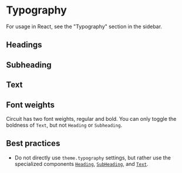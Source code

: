 
<Meta title="Styles|Typography" />

# Typography

For usage in React, see the "Typography" section in the
sidebar.

## Headings

<Preview>
  <Type size={Heading.ZETTA} component={Heading} name="headings" />
  <Type size={Heading.EXA} component={Heading} name="headings" />
  <Type size={Heading.PETA} component={Heading} name="headings" />
  <Type size={Heading.TERA} component={Heading} name="headings" />
  <Type size={Heading.GIGA} component={Heading} name="headings" />
  <Type size={Heading.MEGA} component={Heading} name="headings" />
  <Type size={Heading.KILO} component={Heading} name="headings" />
</Preview>

## Subheading

<Preview>
  <Type size="mega" component={SubHeading} name="subHeadings" />
  <Type size="kilo" component={SubHeading} name="subHeadings" />
</Preview>

## Text

<Preview>
  <Type size={Text.GIGA} component={Text} name="text" />
  <Type size={Text.MEGA} component={Text} name="text" />
  <Type size={Text.KILO} component={Text} name="text" />
</Preview>

## Font weights

Circuit has two font weights, regular and bold. You can only toggle the
boldness of `Text`, but not `Heading` or `Subheading`.

<Preview>
  <Type size={Text.MEGA} bold component={Text} fontWeight="bold" name="text" />
  <Type size={Text.MEGA} component={Text} name="text" fontWeight="regular" />
</Preview>

## Best practices

- Do not directly use `theme.typography` settings, but rather use the
  specialized components [`Heading`](Typography|Heading/Base), [`SubHeading`](Typography|SubHeading/Base), and [`Text`](Typography|Text/Base).
